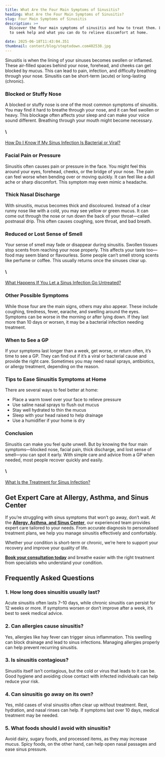 ```yaml
---
title: What Are the Four Main Symptoms of Sinusitis?
heading: What Are the Four Main Symptoms of Sinusitis?
slug: Four Main Symptoms of Sinusitis
description: >+
  Discover the four main symptoms of sinusitis and how to treat them. Learn when
  to seek help and what you can do to relieve discomfort at home.

date: 2025-06-18T11:43:04.351
thumbnail: content/blog/steptodown.com402538.jpg
---
```

Sinusitis is when the lining of your sinuses becomes swollen or inflamed. These air-filled spaces behind your nose, forehead, and cheeks can get blocked by mucus. This can lead to pain, infection, and difficulty breathing through your nose. Sinusitis can be short-term (acute) or long-lasting (chronic).

### Blocked or Stuffy Nose

A blocked or stuffy nose is one of the most common symptoms of sinusitis. You may find it hard to breathe through your nose, and it can feel swollen or heavy. This blockage often affects your sleep and can make your voice sound different. Breathing through your mouth might become necessary.

#### \



[How Do I Know If My Sinus Infection Is Bacterial or Viral?](https://www.aascmed.com/blog/sinus-infection-bacterial-vs-viral/)


### Facial Pain or Pressure

Sinusitis often causes pain or pressure in the face. You might feel this around your eyes, forehead, cheeks, or the bridge of your nose. The pain can feel worse when bending over or moving quickly. It can feel like a dull ache or sharp discomfort. This symptom may even mimic a headache.

### Thick Nasal Discharge

With sinusitis, mucus becomes thick and discoloured. Instead of a clear runny nose like with a cold, you may see yellow or green mucus. It can come out through the nose or run down the back of your throat—called postnasal drip. This often causes coughing, sore throat, and bad breath.

### Reduced or Lost Sense of Smell

Your sense of smell may fade or disappear during sinusitis. Swollen tissues stop scents from reaching your nose properly. This affects your taste too—food may seem bland or flavourless. Some people can’t smell strong scents like perfume or coffee. This usually returns once the sinuses clear up.

#### \



[What Happens If You Let a Sinus Infection Go Untreated?](https://www.aascmed.com/blog/untreated-sinus-infection/)


### Other Possible Symptoms

While those four are the main signs, others may also appear. These include coughing, tiredness, fever, earache, and swelling around the eyes. Symptoms can be worse in the morning or after lying down. If they last more than 10 days or worsen, it may be a bacterial infection needing treatment.

### When to See a GP

If your symptoms last longer than a week, get worse, or return often, it’s time to see a GP. They can find out if it’s a viral or bacterial cause and provide the right care. Sometimes you may need nasal sprays, antibiotics, or allergy treatment, depending on the reason.

### Tips to Ease Sinusitis Symptoms at Home

There are several ways to feel better at home:

- Place a warm towel over your face to relieve pressure
- Use saline nasal sprays to flush out mucus
- Stay well hydrated to thin the mucus
- Sleep with your head raised to help drainage
- Use a humidifier if your home is dry

### Conclusion

Sinusitis can make you feel quite unwell. But by knowing the four main symptoms—blocked nose, facial pain, thick discharge, and lost sense of smell—you can spot it early. With simple care and advice from a GP when needed, most people recover quickly and easily.

#### \



[What Is the Treatment for Sinus Infection?](https://www.aascmed.com/blog/treatment-for-sinus-infection/)


## Get Expert Care at Allergy, Asthma, and Sinus Center

If you’re struggling with sinus symptoms that won’t go away, don’t wait. At the [**Allergy, Asthma, and Sinus Center**](https://www.aascmed.com/), our experienced team provides expert care tailored to your needs. From accurate diagnosis to personalised treatment plans, we help you manage sinusitis effectively and comfortably.

Whether your condition is short-term or chronic, we’re here to support your recovery and improve your quality of life.

[**Book your consultation today**](https://www.aascmed.com/contact/) and breathe easier with the right treatment from specialists who understand your condition.

## Frequently Asked Questions

### **1. How long does sinusitis usually last?**

Acute sinusitis often lasts 7–10 days, while chronic sinusitis can persist for 12 weeks or more. If symptoms worsen or don’t improve after a week, it’s best to seek medical advice.

### **2. Can allergies cause sinusitis?**

Yes, allergies like hay fever can trigger sinus inflammation. This swelling can block drainage and lead to sinus infections. Managing allergies properly can help prevent recurring sinusitis.

### **3. Is sinusitis contagious?**

Sinusitis itself isn’t contagious, but the cold or virus that leads to it can be. Good hygiene and avoiding close contact with infected individuals can help reduce your risk.

### **4. Can sinusitis go away on its own?**

Yes, mild cases of viral sinusitis often clear up without treatment. Rest, hydration, and nasal rinses can help. If symptoms last over 10 days, medical treatment may be needed.

### **5. What foods should I avoid with sinusitis?**

Avoid dairy, sugary foods, and processed items, as they may increase mucus. Spicy foods, on the other hand, can help open nasal passages and ease sinus pressure.
